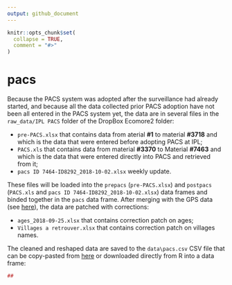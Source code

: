 ```yaml
---
output: github_document
---
```


<!-- README.md is generated from README.Rmd. Please edit that file -->

```r
knitr::opts_chunk$set(
  collapse = TRUE,
  comment = "#>"
)
```
# pacs

<!-- badges: start -->
<!-- badges: end -->

Because the PACS system was adopted after the surveillance had already started,
and because all the data collected prior PACS adoption have not been all entered
in the PACS system yet, the data are in several files in the `raw_data/IPL PACS`
folder of the DropBox Ecomore2 folder:

* `pre-PACS.xlsx` that contains data from aterial **\#1** to material
  **\#3718** and which is the data that were entered before adopting PACS at IPL;
* `PACS.xls` that contains data from material **\#3370** to Material **\#7463**
  and which is the data that were entered directly into PACS and retrieved from it;
* `pacs ID 7464-ID8292_2018-10-02.xlsx` weekly update.

These files will be loaded into the `prepacs` (`pre-PACS.xlsx`) and `postpacs`
(`PACS.xls` and `pacs ID 7464-ID8292_2018-10-02.xlsx`) data frames and binded
together in the `pacs` data frame. After merging with the GPS data (see
[here](https://github.com/ecomore2/gps)), the data are patched with corrections:

* `ages_2018-09-25.xlsx` that contains correction patch on ages;
* `Villages a retrouver.xlsx` that contains correction patch on villages names.

The cleaned and reshaped data are saved to the `data\pacs.csv` CSV file that can
be copy-pasted from [here]() or downloaded directly from R into a data frame:

```r
##
```



